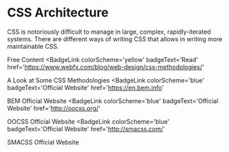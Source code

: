 # CSS Architecture

CSS is notoriously difficult to manage in large, complex, rapidly-iterated systems. There are different ways of writing CSS that allows in writing more maintainable CSS.

<ResourceGroupTitle>Free Content</ResourceGroupTitle>
<BadgeLink
  colorScheme='yellow'
  badgeText='Read'
  href='https://www.webfx.com/blog/web-design/css-methodologies/'
>
  A Look at Some CSS Methodologies
</BadgeLink>
<BadgeLink
  colorScheme='blue'
  badgeText='Official Website'
  href='https://en.bem.info'
>
  BEM Official Website
</BadgeLink>
<BadgeLink
  colorScheme='blue'
  badgeText='Official Website'
  href='http://oocss.org/'
>
  OOCSS Official Website
</BadgeLink>
<BadgeLink
  colorScheme='blue'
  badgeText='Official Website'
  href='http://smacss.com/'
>
  SMACSS Official Website
</BadgeLink>
